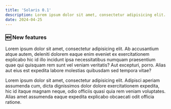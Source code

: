 ```yaml
---
title: 'Solaris 0.1'
description: Lorem ipsum dolor sit amet, consectetur adipisicing elit. Alias commodi enim laudantium nisi nobis placeat suscipit ut? Ex facere, minima?
date: 2024-04-25
---
```



<BlogPostHeader />

### 🆕 New features

Lorem ipsum dolor sit amet, consectetur adipisicing elit. Ab accusantium atque autem, deleniti dolorem eaque enim eveniet ex exercitationem explicabo hic id illo incidunt ipsa necessitatibus numquam praesentium quae qui quisquam rem sunt vel veniam veritatis? Aut excepturi, porro. Alias aut eius est expedita labore molestias quibusdam sed tempora vitae?


Lorem ipsum dolor sit amet, consectetur adipisicing elit. Adipisci aperiam assumenda cum, dicta dignissimos dolor dolore exercitationem expedita, hic id itaque magnam neque, odio officiis quasi quia rem veniam voluptates. Alias amet assumenda eaque expedita explicabo obcaecati odit officia ratione.
